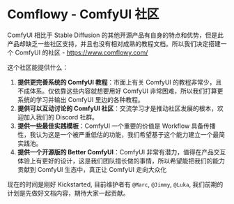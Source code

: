 <h1 className="site-heading-title">Comflowy - ComfyUI 社区</h1>

ComfyUI 相比于 Stable Diffusion 的其他开源产品有自身的特点和优势，但是此产品却缺乏一些社区支持，并且也没有相对成熟的教程文档。所以我们决定搭建一个 ComfyUI 的社区 - https://www.comflowy.com/

这个社区能提供什么：

1. **提供更完善系统的 ComfyUI 教程**：市面上有关 ComfyUI 的教程非常少，且不成体系。仅依靠这些内容就想要用好 ComfyUI 非常困难，所以我们打算更系统的学习并输出 ComfyUI 里边的各种教程。
2. **提供可以互动讨论的 ComfyUI 社区**：交流学习才是推动社区发展的根本，欢迎加入我们的 Discord 社群。
3. **提供一些最佳实践模板**：ComfyUI 一个重要的价值是 Workflow 具备传播性，我认为这是一个被严重低估的功能，我们希望基于这个能力建立一个最简实践池。
4. **提供一个开源版的 Better ComfyUI**：ComfyUI 非常有潜力，值得在产品交互体验上有更好的设计，这是我们团队擅长做的事情，所以希望能把我们的能力贡献到 ComfyUI 生态中，真正让 ComfyUI 走向大众化

现在的时间是刚好 Kickstarted, 目前维护者有 `@Marc`, `@Jimmy`, `@Luka`, 我们前期的计划是先做好文档内容，期待大家一起贡献。